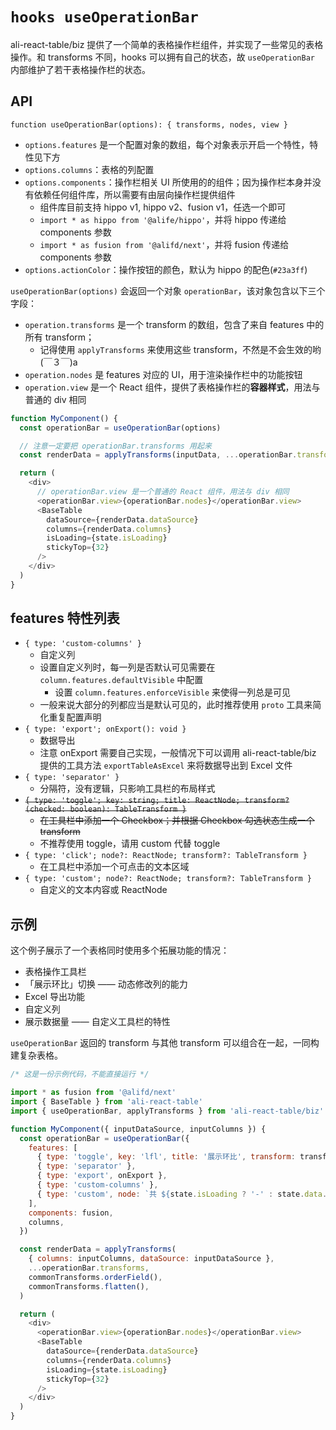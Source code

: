 
<Meta title="示例 / 其他组件 / 表格操作栏 hooks" />

# `hooks useOperationBar`

ali-react-table/biz 提供了一个简单的表格操作栏组件，并实现了一些常见的表格操作。和 transforms 不同，hooks 可以拥有自己的状态，故 `useOperationBar` 内部维护了若干表格操作栏的状态。

## API

`function useOperationBar(options): { transforms, nodes, view }`

- `options.features` 是一个配置对象的数组，每个对象表示开启一个特性，特性见下方
- `options.columns`：表格的列配置
- `options.components`：操作栏相关 UI 所使用的的组件；因为操作栏本身并没有依赖任何组件库，所以需要有由层向操作栏提供组件
  - 组件库目前支持 hippo v1, hippo v2、fusion v1，任选一个即可
  - `import * as hippo from '@alife/hippo'`，并将 hippo 传递给 components 参数
  - `import * as fusion from '@alifd/next'`，并将 fusion 传递给 components 参数
- `options.actionColor`：操作按钮的颜色，默认为 hippo 的配色(`#23a3ff`)

`useOperationBar(options)` 会返回一个对象 `operationBar`，该对象包含以下三个字段：

- `operation.transforms` 是一个 transform 的数组，包含了来自 features 中的所有 transform；
  - 记得使用 `applyTransforms` 来使用这些 transform，不然是不会生效的哟 (￣３￣)a
- `operation.nodes` 是 features 对应的 UI，用于渲染操作栏中的功能按钮
- `operation.view` 是一个 React 组件，提供了表格操作栏的**容器样式**，用法与普通的 div 相同

```js
function MyComponent() {
  const operationBar = useOperationBar(options)

  // 注意一定要把 operationBar.transforms 用起来
  const renderData = applyTransforms(inputData, ...operationBar.transforms)

  return (
    <div>
      // operationBar.view 是一个普通的 React 组件，用法与 div 相同
      <operationBar.view>{operationBar.nodes}</operationBar.view>
      <BaseTable
        dataSource={renderData.dataSource}
        columns={renderData.columns}
        isLoading={state.isLoading}
        stickyTop={32}
      />
    </div>
  )
}
```

## features 特性列表

- `{ type: 'custom-columns' }`
  - 自定义列
  - 设置自定义列时，每一列是否默认可见需要在 `column.features.defaultVisible` 中配置
    - 设置 `column.features.enforceVisible` 来使得一列总是可见
  - 一般来说大部分的列都应当是默认可见的，此时推荐使用 `proto` 工具来简化重复配置声明
- `{ type: 'export'; onExport(): void }`
  - 数据导出
  - 注意 onExport 需要自己实现，一般情况下可以调用 ali-react-table/biz 提供的工具方法 `exportTableAsExcel` 来将数据导出到 Excel 文件
- `{ type: 'separator' }`
  - 分隔符，没有逻辑，只影响工具栏的布局样式
- ~~`{ type: 'toggle'; key: string; title: ReactNode; transform?(checked: boolean): TableTransform }`~~
  - ~~在工具栏中添加一个 Checkbox；并根据 Checkbox 勾选状态生成一个 transform~~
  - 不推荐使用 toggle，请用 custom 代替 toggle
- `{ type: 'click'; node?: ReactNode; transform?: TableTransform }`
  - 在工具栏中添加一个可点击的文本区域
- `{ type: 'custom'; node?: ReactNode; transform?: TableTransform }`
  - 自定义的文本内容或 ReactNode

## 示例

这个例子展示了一个表格同时使用多个拓展功能的情况：

- 表格操作工具栏
- 「展示环比」切换 —— 动态修改列的能力
- Excel 导出功能
- 自定义列
- 展示数据量 —— 自定义工具栏的特性

`useOperationBar` 返回的 transform 与其他 transform 可以组合在一起，一同构建复杂表格。

```javascript
/* 这是一份示例代码，不能直接运行 */

import * as fusion from '@alifd/next'
import { BaseTable } from 'ali-react-table'
import { useOperationBar, applyTransforms } from 'ali-react-table/biz'

function MyComponent({ inputDataSource, inputColumns }) {
  const operationBar = useOperationBar({
    features: [
      { type: 'toggle', key: 'lfl', title: '展示环比', transform: transformLfl },
      { type: 'separator' },
      { type: 'export', onExport },
      { type: 'custom-columns' },
      { type: 'custom', node: `共 ${state.isLoading ? '-' : state.data.length} 条数据` },
    ],
    components: fusion,
    columns,
  })

  const renderData = applyTransforms(
    { columns: inputColumns, dataSource: inputDataSource },
    ...operationBar.transforms,
    commonTransforms.orderField(),
    commonTransforms.flatten(),
  )

  return (
    <div>
      <operationBar.view>{operationBar.nodes}</operationBar.view>
      <BaseTable
        dataSource={renderData.dataSource}
        columns={renderData.columns}
        isLoading={state.isLoading}
        stickyTop={32}
      />
    </div>
  )
}
```

<Preview>
  <Story id="示例-其他组件-表格操作栏示例--表格操作栏示例" />
</Preview>

